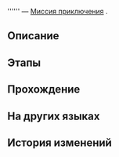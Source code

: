 {{Дополнить|Диалоги.}}
{{Миссия Инфобокс
|id              = 4015601
|Название        = 
|Изображение     = Миссия Освоения .png
|Тип             = Миссия приключения
|События         = 
|Глава           = 
|Условия         = Завершена [[Миссия Освоения]] ''[[Неисчезающие тени]]''
|Персонажи       = Первопроходец
|СтартЛокация    = <!--стартовая локация-->
|Мир             = <!--стартовый мир-->
|Локации         = <!--стартовая локация-->
|Предыдущая      = 
|Следующая       = 
|Награды         = Yanqing: Dreamland (Profile Picture)*1 { text = Яньцин: Царство снов }
}}
'''''' — [[Миссия приключения]]<!--в [мире]-->.

==Описание==
{{Описание|<!--официальное описание из Перекрёстка судеб-->}}

==Этапы==


==Прохождение==
{{Дополнить}}


{{Диалог Конец}}

==На других языках==
{{На других языках
|en   = 
|zhs  = 
|zht  = 
|ja   = 
|ko   = 
|es   = 
|fr   = 
|ru   = 
|th   = 
|vi   = 
|de   = 
|id   = 
|pt   = 
}}

==История изменений==
{{История изменений|2.7}}
